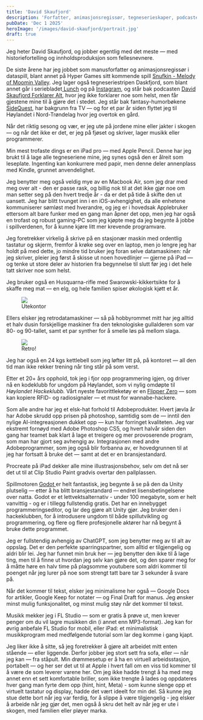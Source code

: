 ```yaml
---
title: 'David Skaufjord'
description: 'Forfatter, animasjonsregissør, tegneserieskaper, podcaster'
pubDate: 'Dec 1 2025'
heroImage: '/images/david-skaufjord/portrait.jpg'
draft: true
---
```








<Question1/>

Jeg heter David Skaufjord, og jobber egentlig med det meste — med historiefortelling og innholdsproduksjon som fellesnevnere.

De siste årene har jeg jobbet som manusforfatter og animasjonsregissør i dataspill, blant annet på Hyper Games sitt kommende spill [Snufkin - Melody of Moomin Valley](https://store.steampowered.com/app/1808680/Snufkin_Melody_of_Moominvalley/).
Jeg lager også tegneseriestripen Daskfjord, som blant annet går i seriebladet[ Lunch](https://lunchstriper.no/) og på [Instagram](https://www.instagram.com/davidskaufjord/), og står bak podcasten [David Skaufjord Forklarer Alt](https://play.pod.space/davidskaufjordforklareralt/), hvor jeg ikke forklarer noe som helst, men får gjestene mine til å gjøre det i stedet.
Jeg står bak fantasy-humorbøkene [SideQuest](https://www.outland.no/p-lik-og-del-hc-sidequest-9788242972521), har bakgrunn fra TV — og for et par år siden flyttet jeg til Høylandet i Nord-Trøndelag hvor jeg overtok en gård.

Når det riktig sesong og vær, er jeg ute på jordene mine eller jakter i skogen — og når det ikke er det, er jeg på fjøset og skriver, lager musikk eller programmerer.

<Question2/>

Min mest trofaste dings er en iPad pro — med Apple Pencil. Denne har jeg brukt til å lage alle tegneseriene mine, jeg synes også den er ålreit som leseplate. Ingenting kan konkurrere med papir, men denne deler annenplass med Kindle, grunnet anvendelighet.

Jeg benytter meg også veldig mye av en Macbook Air, som jeg drar med meg over alt - den er passe rask, og billig nok til at det ikke gjør noe om man setter seg på den hvert tredje år - da er det på tide å skifte den ut uansett. Jeg har blitt tvunget inn i en iOS-avhengighet, da alle enhetene kommuniserer sømløst med hverandre, og jeg er i hovedsak Applebruker ettersom alt bare funker med en gang man åpner det opp, men jeg har også en trofast og robust gaming-PC som jeg kjøpte meg da jeg begynte å jobbe i spillverdenen, for å kunne kjøre litt mer krevende programvare.

Jeg foretrekker virkelig å skrive på en stasjonær maskin med ordentlig tastatur og skjerm, fremfor å krøke seg over en laptop, men jo lengre jeg har holdt på med dette, jo mindre tid bruker jeg foran selve datamaskinen: når jeg skriver, pleier jeg først å skisse ut noen hovedlinjer — gjerne på iPad — og tenke ut store deler av historien fra begynnelse til slutt før jeg i det hele tatt skriver noe som helst.

Jeg bruker også en Husquarna-rifle med Swarowski-kikkertsikte for å skaffe meg mat — en elg, og hele familien spiser økologisk kjøtt et år.

<figure>
    <img src='/images/david-skaufjord/hunting.jpg'/>
    <figcaption>
        Utekontor
    </figcaption>
</figure>

Ellers elsker jeg retrodatamaskiner — så på hobbyrommet mitt har jeg alltid et halv dusin forskjellige maskiner fra den teknologiske gullalderen som var 80- og 90-tallet, samt et par synther for å smelle løs på mellom slaga.

<figure>
    <img src='/images/david-skaufjord/retro.jpg'/>
    <figcaption>
        Retro!
    </figcaption>
</figure>

Jeg har også en 24 kgs kettlebell som jeg løfter litt på, på kontoret — all den tid man ikke rekker trening når ting står på som verst.

Etter et 20+ års opphold, tok jeg i fjor opp programmering igjen, og driver nå en kodeklubb for ungdom på Høylandet, som vi nylig omdøpte til _Høylandet Hackeklubb._ Vårt nyeste favorittleketøy er en [Flipper Zero](https://flipperzero.one/) — som kan kopiere RFID- og radiosignaler — et must for wannabe-hackere.

<Question3/>

Som alle andre har jeg et elsk-hat forhold til Adobeprodukter. Hvert jævla år har Adobe skrudd opp prisen på photoshop, samtidig som de — inntil den nylige AI-integreasjonen dukket opp — kun har forringet kvaliteten. Jeg var ekstremt fornøyd med Adobe Photoshop CS5, og hvert halvår siden den gang har teamet bak klart å lage et treigere og mer provoserende program, som man har gjort seg avhengig av. Integrasjonen med andre Adobeprogrammer, som jeg også blir forbanna av, er hovedgrunnen til at jeg har fortsatt å bruke det — samt at det er en bransjestandard.

Procreate på iPad dekker alle mine illustrasjonsbehov, selv om det nå ser det ut til at Clip Studio Paint gradvis overtar den pallplassen.

Spillmotoren [Godot ](https://godotengine.org/)er helt fantastisk, jeg begynte å se på den da Unity plutselig — etter å ha blitt bransjestandard — endret lisensbetingelsene over natta. Godot er et lettvektsalternativ - under 100 megabyte, som er helt vanvittig - og er i tillegg fullstendig gratis. Det har en innebygget programmeringseditor, og lar deg gjøre alt Unity gjør. Jeg bruker den i hackeklubben, for å introdusere ungdom til både spillutvikling og programmering, og flere og flere profesjonelle aktører har nå begynt å bruke dette programmet.

Jeg er fullstendig avhengig av ChatGPT, som jeg benytter meg av til alt av oppslag. Det er den perfekte sparringspartner, som alltid er tilgjengelig og aldri blir lei. Jeg har funnet min bruk her — jeg benytter den ikke til å lage ting, men til å finne ut hvordan jeg selv kan gjøre det, og den sparer meg for å måtte høre en halv time på plagsomme youtubere som aldri kommer til poenget når jeg lurer på noe som strengt tatt bare tar 3 sekunder å svare på.

Når det kommer til tekst, elsker jeg minimalisme her også — Google Docs for artikler, Google Keep for notater — og Final Draft for manus. Jeg ønsker minst mulig funksjonalitet, og minst mulig støy når det kommer til tekst.

Musikk mekker jeg i FL Studio — som er gratis å prøve ut, men krever penger om du vil lagre musikken din (i annet enn MP3-format). Jeg kan for øvrig anbefale FL Studio for mobil, eller iPad: et minimalistisk musikkprogram med medfølgende tutorial som lar deg komme i gang kjapt.

<Question4/>

Jeg liker ikke å sitte, så jeg foretrekker å gjøre alt arbeidet mitt enten stående — eller liggende. Derfor jobber jeg stort sett fra sofa, eller — når jeg kan — fra ståpult. Min drømmesetup er å ha en virtuell arbeidsstasjon, portabelt — og her ser det ut til at Apple i hvert fall om en viss tid kommer til å være de som leverer varene her. Om jeg ikke hadde trengt å ha med meg annet enn et sett komfortable briller, som ikke trengte å lades og oppdateres hver gang man fyrte dem opp (hint, hint, Meta) - som kunne slenge opp et virtuelt tastatur og display, hadde det vært ideelt for min del. Så kunne jeg stue dette bort når jeg var ferdig, for å slippe å være tilgjengelig - jeg elsker å arbeide når jeg gjør det, men også å skru det helt av når jeg er ute i skogen, med familien eller pløyer marka.
